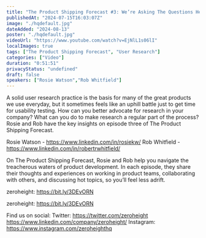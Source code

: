 ```yaml
---
title: "The Product Shipping Forecast #3: We’re Asking The Questions Here"
publishedAt: "2024-07-15T16:03:07Z"
image: "./hqdefault.jpg"
dateAdded: "2024-08-13"
poster: "./hqdefault.jpg"
videoUrl: "https://www.youtube.com/watch?v=EjNlL1s06lI"
localImages: true
tags: ["The Product Shipping Forecast", "User Research"]
categories: ["Video"]
duration: "0:51:51"
privacyStatus: "undefined"
draft: false
speakers: ["Rosie Watson","Rob Whitfield"]
---
```

A solid user research practice is the basis for many of the great products we use everyday, but it sometimes feels like an uphill battle just to get time for usability testing. How can you better advocate for research in your company? What can you do to make research a regular part of the process? Rosie and Rob have the key insights on episode three of The Product Shipping Forecast.

Rosie Watson - https://www.linkedin.com/in/rosiekw/
Rob Whitfield - https://www.linkedin.com/in/robertrwhitfield/

On The Product Shipping Forecast, Rosie and Rob help you navigate the treacherous waters of product development. In each episode, they share their thoughts and experiences on working in product teams, collaborating with others, and discussing hot topics, so you’ll feel less adrift.

zeroheight: https://bit.ly/3DEvORN

zeroheight: https://bit.ly/3DEvORN

Find us on social:
Twitter: https://twitter.com/zeroheight
https://www.linkedin.com/company/zeroheight/
Instagram: https://www.instagram.com/zeroheighthq
